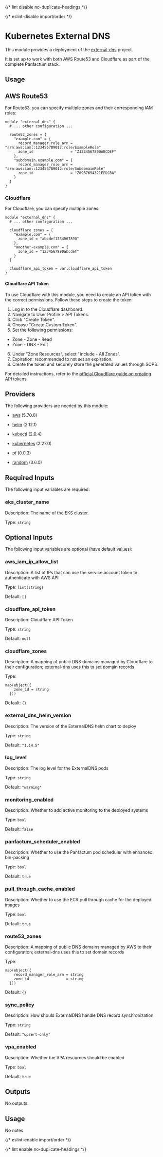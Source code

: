 
{/* lint disable no-duplicate-headings */}

{/* eslint-disable import/order */}

<ModuleHeader name="kube_external_dns" sourceHref="https://github.com/Panfactum/stack/tree/__PANFACTUM_VERSION_EDGE__/packages/infrastructure/kube_external_dns" status="stable" type="direct" />

# Kubernetes External DNS

This module provides a deployment of the [external-dns](https://github.com/kubernetes-sigs/external-dns) project.

It is set up to work with both AWS Route53 and Cloudflare as part of the complete Panfactum stack.

## Usage

## AWS Route53

For Route53, you can specify multiple zones and their corresponding IAM roles:

```hcl
module "external_dns" {
  # ... other configuration ...

  route53_zones = {
    "example.com" = {
      record_manager_role_arn = "arn:aws:iam::123456789012:role/ExampleRole"
      zone_id                 = "Z1234567890ABCDEF"
    },
    "subdomain.example.com" = {
      record_manager_role_arn = "arn:aws:iam::123456789012:role/SubdomainRole"
      zone_id                 = "Z0987654321FEDCBA"
    }
  }
}
```

### Cloudflare

For Cloudflare, you can specify multiple zones:

```hcl
module "external_dns" {
  # ... other configuration ...

  cloudflare_zones = {
    "example.com" = {
      zone_id = "abcdef1234567890"
    },
    "another-example.com" = {
      zone_id = "1234567890abcdef"
    }
  }

  cloudflare_api_token = var.cloudflare_api_token
}
```

#### Cloudflare API Token

To use Cloudflare with this module, you need to create an API token with the correct permissions. Follow these steps to create the token:

1. Log in to the Cloudflare dashboard.
2. Navigate to User Profile > API Tokens.
3. Click "Create Token".
4. Choose "Create Custom Token".
5. Set the following permissions:

* Zone - Zone - Read
* Zone - DNS - Edit

6. Under "Zone Resources", select "Include - All Zones".
7. Expiration: recommended to not set an expiration.
8. Create the token and securely store the generated values through SOPS.

For detailed instructions, refer to the [official Cloudflare guide on creating API tokens](https://developers.cloudflare.com/fundamentals/api/get-started/create-token/).

## Providers

The following providers are needed by this module:

* [aws](https://registry.terraform.io/providers/hashicorp/aws/5.70.0/docs) (5.70.0)

* [helm](https://registry.terraform.io/providers/hashicorp/helm/2.12.1/docs) (2.12.1)

* [kubectl](https://registry.terraform.io/providers/alekc/kubectl/2.0.4/docs) (2.0.4)

* [kubernetes](https://registry.terraform.io/providers/hashicorp/kubernetes/2.27.0/docs) (2.27.0)

* [pf](https://registry.terraform.io/providers/panfactum/pf/0.0.3/docs) (0.0.3)

* [random](https://registry.terraform.io/providers/hashicorp/random/3.6.0/docs) (3.6.0)

## Required Inputs

The following input variables are required:

### eks\_cluster\_name

Description: The name of the EKS cluster.

Type: `string`

## Optional Inputs

The following input variables are optional (have default values):

### aws\_iam\_ip\_allow\_list

Description: A list of IPs that can use the service account token to authenticate with AWS API

Type: `list(string)`

Default: `[]`

### cloudflare\_api\_token

Description: Cloudflare API Token

Type: `string`

Default: `null`

### cloudflare\_zones

Description: A mapping of public DNS domains managed by Cloudflare to their configuration; external-dns uses this to set domain records

Type:

```hcl
map(object({
    zone_id = string
  }))
```

Default: `{}`

### external\_dns\_helm\_version

Description: The version of the ExternalDNS helm chart to deploy

Type: `string`

Default: `"1.14.5"`

### log\_level

Description: The log level for the ExternalDNS pods

Type: `string`

Default: `"warning"`

### monitoring\_enabled

Description: Whether to add active monitoring to the deployed systems

Type: `bool`

Default: `false`

### panfactum\_scheduler\_enabled

Description: Whether to use the Panfactum pod scheduler with enhanced bin-packing

Type: `bool`

Default: `true`

### pull\_through\_cache\_enabled

Description: Whether to use the ECR pull through cache for the deployed images

Type: `bool`

Default: `true`

### route53\_zones

Description: A mapping of public DNS domains managed by AWS to their configuration; external-dns uses this to set domain records

Type:

```hcl
map(object({
    record_manager_role_arn = string
    zone_id                 = string
  }))
```

Default: `{}`

### sync\_policy

Description: How should ExternalDNS handle DNS record synchronization

Type: `string`

Default: `"upsert-only"`

### vpa\_enabled

Description: Whether the VPA resources should be enabled

Type: `bool`

Default: `true`

## Outputs

No outputs.

## Usage

No notes

{/* eslint-enable import/order */}

{/* lint enable no-duplicate-headings */}

